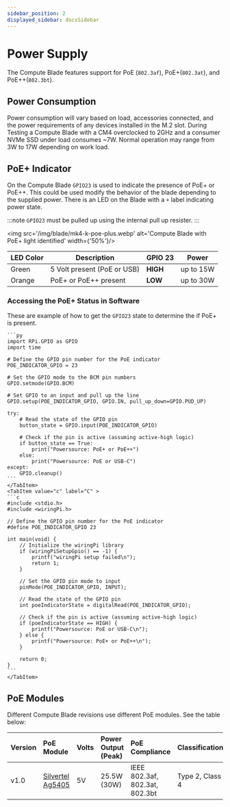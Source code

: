 ```yaml
---
sidebar_position: 2
displayed_sidebar: docsSidebar
---
```



# Power Supply

The Compute Blade features support for PoE (`802.3af`), PoE+(`802.3at`), and PoE++(`802.3bt`).

## Power Consumption

Power consumption will vary based on load, accessories connected, and the power requirements of any devices installed in the M.2 slot.
During Testing a Compute Blade with a CM4 overclocked to 2GHz and a consumer NVMe SSD under load consumes ~7W. Normal operation may range from 3W to 17W depending on work load.

## PoE+ Indicator

On the Compute Blade `GPIO23` is used to indicate the presence of PoE+ or PoE++. This could be used modify the behavior of the blade depending to the supplied power.
There is an LED on the Blade with a `+` label indicating power state.

:::note
    `GPIO23` must be pulled up using the internal pull up resister.
:::

<img src='/img/blade/mk4-k-poe-plus.webp' alt='Compute Blade with PoE+ light identified' width={'50%'}/>


| LED Color          | Description                                | GPIO 23  | Power          |
|--------------------|--------------------------------------------|----------|----------------|
| Green              | 5 Volt present (PoE or USB)                | **HIGH** | up to 15W      |
| Orange             | PoE+ or PoE++ present                      | **LOW**  | up to 30W      |

### Accessing the PoE+ Status in Software

These are example of how to get the `GPIO23` state to determine the if PoE+ is present.

<Tabs groupId='code-lang'>
    <TabItem value="python" label="Python" default>

    ```py
    import RPi.GPIO as GPIO
    import time

    # Define the GPIO pin number for the PoE indicator
    POE_INDICATOR_GPIO = 23

    # Set the GPIO mode to the BCM pin numbers
    GPIO.setmode(GPIO.BCM)

    # Set GPIO to an input and pull up the line
    GPIO.setup(POE_INDICATOR_GPIO, GPIO.IN, pull_up_down=GPIO.PUD_UP)

    try:
        # Read the state of the GPIO pin
        button_state = GPIO.input(POE_INDICATOR_GPIO)

        # Check if the pin is active (assuming active-high logic)
        if button_state == True:
            print("Powersource: PoE+ or PoE++")
        else:
            print("Powersource: PoE or USB-C")
    except:
        GPIO.cleanup()
    ```
    </TabItem>
    <TabItem value="c" label="C" >
    ```c
    #include <stdio.h>
    #include <wiringPi.h>

    // Define the GPIO pin number for the PoE indicator
    #define POE_INDICATOR_GPIO 23

    int main(void) {
        // Initialize the wiringPi library
        if (wiringPiSetupGpio() == -1) {
            printf("wiringPi setup failed\n");
            return 1;
        }

        // Set the GPIO pin mode to input
        pinMode(POE_INDICATOR_GPIO, INPUT);

        // Read the state of the GPIO pin
        int poeIndicatorState = digitalRead(POE_INDICATOR_GPIO);

        // Check if the pin is active (assuming active-high logic)
        if (poeIndicatorState == HIGH) {
            printf("Powersource: PoE or USB-C\n");
        } else {
            printf("Powersource: PoE+ or PoE++\n");
        }

        return 0;
    }
    ```
    </TabItem>
</Tabs>

## PoE Modules
Different Compute Blade revisions use different PoE modules. See the table below:

| Version           | PoE Module                                        | Volts | Power Output (Peak) | PoE Compliance                 | Classification               |
| :---------------- | :------------------------------------------------ | :---- | :------------------ | :----------------------------- | :--------------------------- |
| v1.0              | [Silvertel Ag5405](https://silvertel.com/ag5400/) | 5V    | 25.5W (30W)         | IEEE 802.3af, 802.3at, 802.3bt | Type 2, Class 4              |

